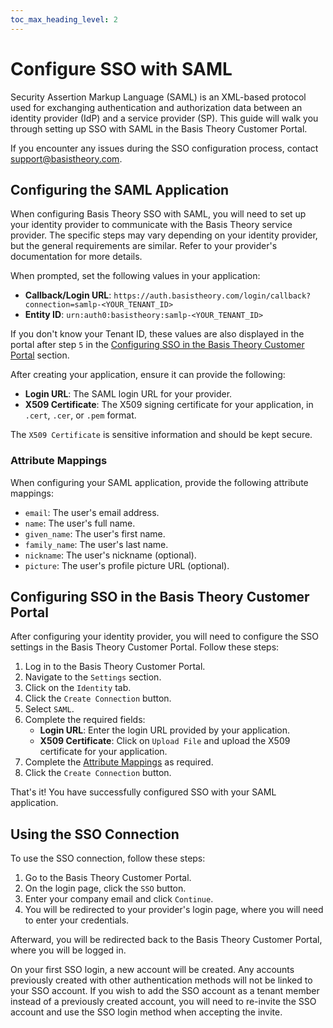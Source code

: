 ```yaml
---
toc_max_heading_level: 2
---
```



# Configure SSO with SAML

Security Assertion Markup Language (SAML) is an XML-based protocol used for exchanging authentication and authorization data between an identity provider (IdP) and a service provider (SP).
This guide will walk you through setting up SSO with SAML in the Basis Theory Customer Portal.

<Alert>If you encounter any issues during the SSO configuration process, contact <a href="mailto:support@basistheory.com">support@basistheory.com</a>.</Alert>

## Configuring the SAML Application

When configuring Basis Theory SSO with SAML, you will need to set up your identity provider to communicate with the Basis Theory service provider.
The specific steps may vary depending on your identity provider, but the general requirements are similar.
Refer to your provider's documentation for more details.

When prompted, set the following values in your application:
- **Callback/Login URL**: `https://auth.basistheory.com/login/callback?connection=samlp-<YOUR_TENANT_ID>`
- **Entity ID**: `urn:auth0:basistheory:samlp-<YOUR_TENANT_ID>`

<Alert>If you don't know your Tenant ID, these values are also displayed in the portal after step `5` in the [Configuring SSO in the Basis Theory Customer Portal](#configuring-sso-in-the-basis-theory-customer-portal) section.</Alert>

After creating your application, ensure it can provide the following:

- **Login URL**: The SAML login URL for your provider.
- **X509 Certificate**: The X509 signing certificate for your application, in `.cert`, `.cer`, or `.pem` format.

<Alert type={Alerts.WARNING}>The `X509 Certificate` is sensitive information and should be kept secure.</Alert>

### Attribute Mappings

When configuring your SAML application, provide the following attribute mappings:
- `email`: The user's email address.
- `name`: The user's full name.
- `given_name`: The user's first name.
- `family_name`: The user's last name.
- `nickname`: The user's nickname (optional).
- `picture`: The user's profile picture URL (optional).

## Configuring SSO in the Basis Theory Customer Portal

After configuring your identity provider, you will need to configure the SSO settings in the Basis Theory Customer Portal. Follow these steps:

1. Log in to the Basis Theory Customer Portal.
2. Navigate to the `Settings` section.
3. Click on the `Identity` tab.
4. Click the `Create Connection` button.
5. Select `SAML`.
6. Complete the required fields:
   - **Login URL**: Enter the login URL provided by your application.
   - **X509 Certificate**: Click on `Upload File` and upload the X509 certificate for your application.
7. Complete the [Attribute Mappings](#attribute-mappings) as required.
8. Click the `Create Connection` button.

That's it! You have successfully configured SSO with your SAML application.

## Using the SSO Connection

To use the SSO connection, follow these steps:

1. Go to the Basis Theory Customer Portal.
2. On the login page, click the `SSO` button.
3. Enter your company email and click `Continue`.
4. You will be redirected to your provider's login page, where you will need to enter your credentials.

Afterward, you will be redirected back to the Basis Theory Customer Portal, where you will be logged in.

<Alert>On your first SSO login, a new account will be created. Any accounts previously created with other authentication methods will not be linked to your SSO account.
If you wish to add the SSO account as a tenant member instead of a previously created account, you will need to re-invite the SSO account and use the SSO login method when accepting the invite.</Alert>
